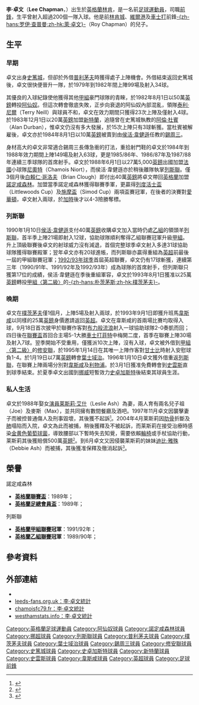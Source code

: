 {{noteTA
|G1=EPL
|T=zh-hans:李·查普曼;zh-hk:李·卓文;zh-tw:李·查普曼;
|1=zh-hans:李·查普曼;zh-hk:李·卓文;zh-tw:李·查普曼;
|2=zh-hans:查普曼;zh-hk:卓文;zh-tw:查普曼;
|3=zh-hans:莱伊·查普曼;zh-hk:萊·卓文;zh-tw:萊伊·查普曼;
|4=zh-hans:莱斯莉·艾什;zh-hk:萊斯莉·雅殊;zh-tw:萊斯莉·艾什;
|5=zh-hans:韦尔港;zh-hk:維爾港;zh-tw:韋爾港;
|6=zh-hans:切斯特城;zh-hk:車士打;zh-tw:切斯特城;
|7=zh-hans:普利茅斯;zh-hk:普利茅夫;zh-tw:普利茅斯;
|8=zh-hans:绍森德;zh-hk:修安聯;zh-tw:紹森德;
|9=zh-hans:斯旺西;zh-hk:史雲斯;zh-tw:斯旺西;
|10=zh-hans:黛比·艾什;zh-hk:迪比·雅殊;zh-tw:黛比·艾什;
|11=zh-hans:谢周三;zh-hk:錫周三;zh-tw:謝周三;
|12=zh-hans:格林斯比镇;zh-hk:甘士比;zh-tw:格林斯比鎮;
|13=zh-hans:霍华德·威尔金森;zh-hk:侯活·韋健遜;zh-tw:霍華德·威爾金森;
}}
{{Football player infobox
|          playername = 李·卓文<br />''Lee Chapman''
|               image = 
|            fullname = Lee Chapman
|         dateofbirth = {{birth date and age|df=yes|1959|12|5}}
|         cityofbirth = [[林肯_(林肯郡)|林肯]]
|      countryofbirth = [[英格蘭|英格蘭]]
|              height = {{height|ft=6|in=2}}
|         currentclub = 已退役
|            position = [[前鋒_(足球)|前鋒]]
|          youthyears = 
|          youthclubs = 
|               years = 1978-82<br>1978<br>1982-83<br>1983-84<br>1984-88<br>1988<br>1988-90<br>1990-93<br>1993<br>1993-95<br>1995<br>1995-96<br>  1996<br>1996 <br>1996
|               clubs = [[斯托克城足球俱乐部|史篤城]]<br>→ [[普利茅斯足球俱乐部|普利茅夫]]<br>[[阿森纳足球俱乐部|阿仙奴]]<br>[[桑德兰足球俱乐部|新特蘭]]<br>[[谢周三足球俱乐部|錫周三]]<br>[[Chamois_Niortais_FC|尼奧特]]<br>[[诺丁汉森林足球俱乐部|諾定咸森林]]<br>[[列斯聯足球會|列斯聯]]<br>[[朴茨茅斯足球俱乐部|樸茨茅夫]]<br>[[西汉姆联足球俱乐部|韋斯咸]]<br>→ [[绍森德足球俱乐部|修安聯]]<br>[[伊普斯维奇城足球俱乐部|葉士域治]]<br>→ [[列斯聯足球會|列斯聯]]<br>[[斯旺西城足球俱乐部|史雲斯]] <br>[[史卓加斯特足球會|史卓加斯特]]<br>'''總計'''
|         caps(goals) = {{0}}99 {{0}}(34)<br>{{0|00}}4 {{0|00}}(0)<br>{{0}}23 {{0|00}}(4)<br>{{0}}15 {{0|00}}(3)<br>149 {{0}}(63)<br>{{0}}10 {{0|00}}(3)<br>{{0}}48 {{0}}(15)<br>137 {{0}}(62)<br>{{0|00}}5 {{0|00}}(2)<br>{{0}}40 {{0|00}}(7)<br>{{0|00}}1 {{0|00}}(1)<br>{{0}}22 {{0|00}}(1)<br>{{0|00}}2 {{0|00}}(0)<br>{{0|00}}7 {{0|00}}(4) <br>{{0|00}}5 {{0|00}}(0)<br>'''559 (165)'''
|       nationalyears = <br />1991
|        nationalteam = [[英格蘭21歲以下足球代表隊|英格蘭U-21]]<br />[[英格蘭足球代表隊|英格蘭B隊]]
| nationalcaps(goals) = {{0|00}}1 {{0|00}}(0)<br />{{0|00}}1 {{0|00}}(0)
|            pcupdate = 2009.03.23
|            ntupdate = 2009.03.23
}}
'''李·卓文'''（'''Lee Chapman'''，{{bd|1959年|12月5日|catidx=Chapman, Lee}}）出生於[[英格蘭|英格蘭]][[林肯_(林肯郡)|林肯]]，是一名前[[足球|足球]][[運動員|運動員]]，司職[[前鋒_(足球)|前鋒]]，生平曾射入超過200個一隊入球。他是前[[林肯城足球俱乐部|林肯城]]、[[韦尔港足球俱乐部|維爾港]]及[[切斯特城足球俱乐部|車士打]]前鋒[[羅伊·查普曼|-{zh-hans:罗伊·查普曼;zh-hk:萊·卓文}-]]（Roy Chapman）的兒子。

==生平== 
===早期===
卓文出身[[斯托克城足球俱乐部|史篤城]]，但卻於外借[[普利茅斯足球俱乐部|普利茅夫]]時獲得處子上陣機會。外借結束返回史篤城後，卓文很快便晉升一隊，於1979年到1982年間上陣99場及射入34球。 

其優良的入球紀錄使他獲得其他[[英格蘭足球聯賽|甲組]]豪門球隊的青睞，於1982年8月1日以50萬[[英鎊|英鎊]]轉投[[阿森纳足球俱乐部|阿仙奴]]。但這次轉會徹底失敗，正步向衰退的阿仙奴內部混亂，領隊[[泰利·尼爾|泰利·尼爾]]（Terry Neill）與球員不和，卓文在效力期間只獲得23次上陣及僅射入4球。於1983年12月1日以20萬[[英鎊|英鎊]]加盟[[桑德兰足球俱乐部|新特蘭]]，追隨曾在史篤城執教的[[阿倫·杜賓|阿倫·杜賓]]（Alan Durban），惟卓文仍沒有多大發展，於15次上陣只有3球斬獲。當杜賓被解雇後，卓文亦於1984年8月1日以10萬[[英鎊|英鎊]]被賣到由[[侯活·韋健遜|侯活·韋健遜]]任教的[[谢周三足球俱乐部|錫周三]]。

身材高大的卓文非常適合錫周三長傳急衝的打法，重拾射門鞋的卓文於1984年到1988年效力期間上陣149場及射入63球，更是1985/86年、1986/87年及1987/88年連續三季球隊的首席射手。卓文於1988年6月1日以27萬5,000[[英鎊|英鎊]]出國加盟[[法國|法國]]小球隊[[Chamois_Niortais_FC|尼奧特]]（Chamois Niort），而侯活·韋健遜亦於稍後離隊執掌[[列斯聯足球會|列斯聯]]。僅3個月後[[白賴仁·哥洛夫|白賴仁·哥洛夫]]（Brian Clough）即付出40萬[[英鎊|英鎊]]將卓文帶回[[英格蘭|英格蘭]]加盟[[诺丁汉森林足球俱乐部|諾定咸森林]]。加盟當季諾定咸森林獲得聯賽季軍，更贏得[[英格蘭聯賽盃|列度活士盃]]（Littlewoods Cup）及[[英格蘭足總會員盃|施摩盃]]（Simod Cup）兩項盃賽冠軍，在後者的決賽對[[埃弗顿足球俱乐部|愛華頓]]，卓文射入兩球，於[[加時賽|加時]]後才以4-3險勝奪標。

===列斯聯===
1990年1月10日[[侯活·韋健遜|侯活·韋健遜]]支付40萬[[英鎊|英鎊]]收購卓文加入當時仍處[[英格蘭足球聯賽|乙組]]的領頭羊[[列斯聯足球會|列斯聯]]，首半季上陣21場即射入12球，協助球隊順利奪得乙組聯賽冠軍升級[[英格蘭足球聯賽|甲組]]。升上頂級聯賽後卓文的射球威力沒有減退，首個完整球季卓文射入多達31球協助球隊獲得聯賽殿軍；翌年卓文亦有20球進帳，而列斯聯亦贏得重組為[[英超|英超]]前最後一屆的甲組聯賽冠軍；[[1992年至1993年英格蘭超級聯賽|1992/93年球季]]首屆英超聯賽，卓文仍有17球斬獲，連續第三年（1990/91年、1991/92年及1992/93年）成為球隊的首席射手，但列斯聯只獲第17位的成績，侯活·韋健遜在季後重組軍容，卓文於1993年8月1日獲准以25萬[[英鎊|英鎊]]轉投[[英格蘭足球聯賽|甲組〈第二級〉]]的[[朴茨茅斯足球俱乐部|-{zh-hans:朴茨茅斯;zh-hk:樸茨茅夫}-]]。

===晚期===
卓文在[[朴茨茅斯足球俱乐部|樸茨茅夫]]僅1個月，上陣5場及射入兩球，於1993年9月1日即獲升班馬[[西汉姆联足球俱乐部|韋斯咸]]以同樣的25萬[[英鎊|英鎊]]身價邀請返回[[英超|英超]]。卓文在韋斯咸的首兩場比賽均取得入球，9月18日首次披甲於聯賽作客對[[布莱克本流浪者足球俱乐部|布力般流浪]]射入一球協助球隊2-0奏凱而回；四日後在[[英格蘭聯賽盃|聯賽盃]]首回合主場5-1大勝[[切斯特菲尔德足球俱乐部|車士打菲特]]中梅開二度，首季在聯賽上陣30場及射入7球。翌季開始不受重用，僅獲派10次上陣，沒有入球，卓文被外借到[[英格蘭足球聯賽|甲組〈第二級〉]]的[[绍森德足球俱乐部|修安聯]]，於1995年1月14日在其唯一上陣作客對[[格林斯比镇足球俱乐部|甘士比]]時射入安慰球負1-4。於1月19日以7萬[[英鎊|英鎊]]轉會[[伊普斯维奇城足球俱乐部|葉士域治]]。1996年1月10日卓文獲外借重返[[列斯聯足球會|列斯聯]]，在聯賽上陣兩場分別對[[西汉姆联足球俱乐部|韋斯咸]]及[[利物浦足球俱乐部|利物浦]]。於3月1日獲准免費轉會到[[斯旺西城足球俱乐部|史雲斯]]直到球季結束。於夏季卓文出國到[[挪威|挪威]]短暫效力[[史卓加斯特足球會|史卓加斯特]]後結束其球員生涯。

===私人生活===
卓文於1988年娶女[[演員|演員]][[莱斯莉·艾什|莱斯莉·艾什]]（Leslie Ash）為妻，兩人育有兩名兒子祖（Joe）及麥斯（Max），並共同擁有數間餐廳及酒吧。1997年11月卓文因襲擊妻子而被控普通傷人及刑事毀壞，其後獲不起訴<small><ref>{{cite news |language=en |url=http://news.bbc.co.uk/2/hi/uk_news/34753.stm |title=Charges dropped against Lee Chapman |publisher=[[BBC|BBC]] News |date=1997-11-26 |accessdate=2009-03-22 |archive-date=2019-10-09 |archive-url=https://web.archive.org/web/20191009025535/http://news.bbc.co.uk/2/hi/uk_news/34753.stm |dead-url=no }}</ref></small>。2004年4月莱斯莉因[[肋骨|肋骨]]折斷及[[肺|肺]]塌陷而入院，卓文為此而被捕，稍後獲釋及不被起訴，而莱斯莉在接受治療時感染[[金黄色葡萄球菌|金黄色葡萄球菌]]，導致腰部以下暫時失去知覺，需要依賴[[輪椅|輪椅]]或手杖協助行動，莱斯莉其後獲賠償500萬[[英鎊|英鎊]]<small><ref>{{cite news |language=en |url=http://news.bbc.co.uk/2/hi/health/7192605.stm |title=£5m hospital bug payout for Ash |publisher=[[BBC|BBC]] News |date=2008-01-16 |accessdate=2009-03-22 |archive-date=2021-01-26 |archive-url=https://web.archive.org/web/20210126082017/http://news.bbc.co.uk/2/hi/health/7192605.stm |dead-url=no }}</ref></small>。到6月卓文又因侵襲莱斯莉的妹妹[[迪比·雅殊|迪比·雅殊]]（Debbie Ash）而被捕，其後獲准保釋及徹消起訴<small><ref>{{cite news |language=en |url=http://news.bbc.co.uk/2/hi/uk_news/3913249.stm |title=Ex-footballer will not be charged |publisher=[[BBC|BBC]] News |date=2004-07-21 |accessdate=2009-03-22 |archive-date=2019-09-28 |archive-url=https://web.archive.org/web/20190928144050/http://news.bbc.co.uk/2/hi/uk_news/3913249.stm |dead-url=no }}</ref></small>。

==榮譽==
;諾定咸森林
* '''[[英格蘭聯賽盃|英格蘭聯賽盃]]'''：1989年；
* '''[[英格蘭足總會員盃|英格蘭足總會員盃]]'''：1989年；

;列斯聯
* '''[[英格蘭足球聯賽|英格蘭甲組聯賽]]冠軍'''：1991/92年；
* '''[[英格蘭足球聯賽|英格蘭乙組聯賽]]冠軍'''：1989/90年；

==參考資料==
{{reflist}}

==外部連結==
*{{soccerbase|id=1412|name=李·卓文}}
*[http://www.leeds-fans.org.uk/leeds/players/452.html leeds-fans.org.uk：李·卓文統計] {{Wayback|url=http://www.leeds-fans.org.uk/leeds/players/452.html |date=20191205215048 }}
* [https://web.archive.org/web/20120214110820/http://www.chamoisfc79.fr/visiteur/historique/ex_joueur.php?id_joueur=45 chamoisfc79.fr：李·卓文統計]
* [http://www.westhamstats.info/westham.php?west=2&ham=127&united=Lee_Chapman westhamstats.info：李·卓文統計] {{Wayback|url=http://www.westhamstats.info/westham.php?west=2&ham=127&united=Lee_Chapman |date=20201022055350 }}  

{{DEFAULTSORT:Chapman, Lee}}
[[Category:英格蘭足球運動員|Category:英格蘭足球運動員]]
[[Category:阿仙奴球員|Category:阿仙奴球員]]
[[Category:諾定咸森林球員|Category:諾定咸森林球員]]
[[Category:挪超球員|Category:挪超球員]]
[[Category:列斯聯球員|Category:列斯聯球員]]
[[Category:普利茅夫球員|Category:普利茅夫球員]]
[[Category:樸茨茅夫球員|Category:樸茨茅夫球員]]
[[Category:葉士域治球員|Category:葉士域治球員]]
[[Category:錫周三球員|Category:錫周三球員]]
[[Category:修安聯球員|Category:修安聯球員]]
[[Category:史篤城球員|Category:史篤城球員]]
[[Category:史卓加斯特球員|Category:史卓加斯特球員]]
[[Category:新特蘭球員|Category:新特蘭球員]]
[[Category:史雲斯球員|Category:史雲斯球員]]
[[Category:韋斯咸球員|Category:韋斯咸球員]]
[[Category:英超球員|Category:英超球員]]
[[Category:足球前鋒|Category:足球前鋒]]